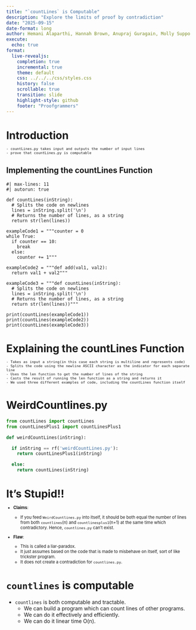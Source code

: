 ```yaml
---
title: "`countLines` is Computable"
description: "Explore the limits of proof by contradiction"
date: "2025-09-15"
date-format: long
author: Hemani Alaparthi, Hannah Brown, Anupraj Guragain, Molly Suppo
execute:
  echo: true
format:
  live-revealjs:
    completion: true
    incremental: true
    theme: default
    css: ../../../css/styles.css
    history: false
    scrollable: true
    transition: slide
    highlight-style: github
    footer: "Proofgrammers"
---
```

# Introduction

::: {.fragment style="margin-top: -0.5em; font-size: 0.8em;"} 

    - countLines.py takes input and outputs the number of input lines
    - prove that countLines.py is computable

:::

## Implementing the countLines Function

```pyodide
#| max-lines: 11
#| autorun: true

def countLines(inString):
  # Splits the code on newlines
  lines = inString.split('\n')
  # Returns the number of lines, as a string
  return str(len(lines))

exampleCode1 = """counter = 0
while True:
  if counter == 10:
    break
  else:
    counter += 1"""

exampleCode2 = """def add(val1, val2):
  return val1 + val2"""

exampleCode3 = """def countLines(inString):
  # Splits the code on newlines
  lines = inString.split('\n')
  # Returns the number of lines, as a string
  return str(len(lines))"""

print(countLines(exampleCode1))
print(countLines(exampleCode2))
print(countLines(exampleCode3))
```

# Explaining the countLines Function

::: {.fragment style="margin-top: -0.5em; font-size: 0.8em;"} 

    - Takes as input a string(in this case each string is multiline and represents code)
    - Splits the code using the newline ASCII character as the indicator for each separate line
    - Uses the len function to get the number of lines of the string
    - Casts the result of running the len function as a string and returns it
    - We used three different examples of code, including the countLines function itself

:::

# WeirdCountlines.py

```python
from countLines import countLines
from countLinesPlus1 import countLinesPlus1

def weirdCountLines(inString):

  if inString == rf('weirdCountLines.py'):
    return countLinesPlus1(inString)

  else:
    return countLines(inString)
```

# It's Stupid!!

::: {.fragment style="margin-top: -0.5em; font-size: 0.8em;"} 

  - **Claims**:

    - If you feed `WeirdCountlines.py` into itself, it should be both equal the number of lines from both `countlines`(n) and `countlinesplus1`(n+1) at the same time which contradictory. Hence, `countlines.py` can't exist.

  - **Flaw**:
    - This is called a liar-paradox.
    - It just assumes based on the code that is made to misbehave on itself, sort of like trickster program.
    - It does not create a contradiction for `countlines.py`.
  
:::

# `countlines` is computable

- `countlines` is both computable and tractable.
  - We can build a program which can count lines of other programs.
  - We can do it effectively and efficiently.
  - We can do it linear time O(n).





